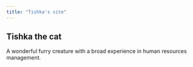 ```yaml
---
title: "Tishka's site"
---
```


## Tishka the cat

A wonderful furry creature with a broad experience in human resources management.
